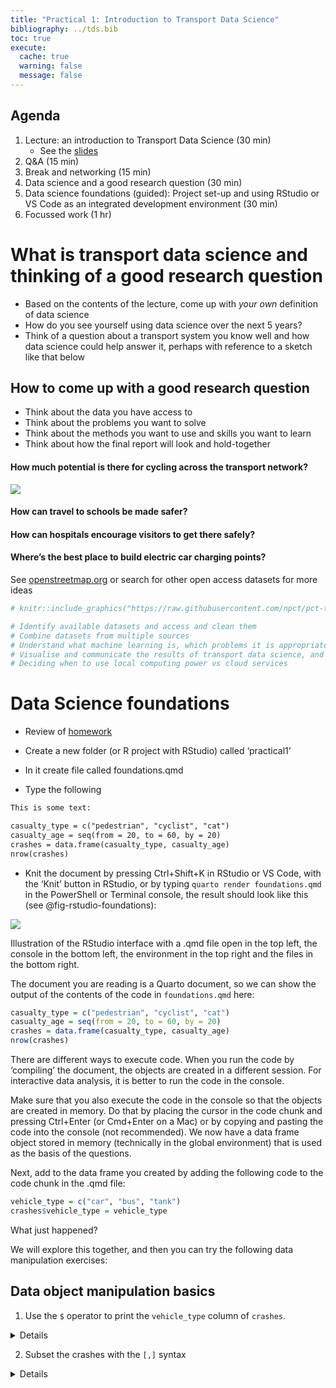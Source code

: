 ```yaml
---
title: "Practical 1: Introduction to Transport Data Science"
bibliography: ../tds.bib
toc: true
execute: 
  cache: true
  warning: false
  message: false
---
```


## Agenda {.unnumbered}

1.  Lecture: an introduction to Transport Data Science (30 min)
    -   See the [slides](slides.html)
2.  Q&A (15 min) <!-- - Introduction to the module and team - 30 min
        Each person to say  1) their name and where they are based 2) why they took the module and 3) their level of knowledge of coding. -->
3.  Break and networking (15 min) <!-- 3. Practical (2 hrs) -->
4.  Data science and a good research question (30 min)
5.  Data science foundations (guided): Project set-up and using RStudio or VS Code as an integrated development environment (30 min)
6.  Focussed work (1 hr)
        <!-- 1. Bonus: Work through [Chapter 5](https://r4ds.had.co.nz/transform.html#filter-rows-with-filter) of R for Data Science -->

# What is transport data science and thinking of a good research question {.unnumbered}

-   Based on the contents of the lecture, come up with *your own* definition of data science
-   How do you see yourself using data science over the next 5 years?
-   Think of a question about a transport system you know well and how data science could help answer it, perhaps with reference to a sketch like that below

## How to come up with a good research question {.unnumbered}

-   Think about the data you have access to
-   Think about the problems you want to solve
-   Think about the methods you want to use and skills you want to learn
-   Think about how the final report will look and hold-together

#### How much potential is there for cycling across the transport network? {.unnumbered}

![](https://user-images.githubusercontent.com/1825120/127524923-7d9f5511-84a6-430b-8de9-a603a5524f39.png)

#### How can travel to schools be made safer? {.unnumbered}

#### How can hospitals encourage visitors to get there safely? {.unnumbered}

#### Where's the best place to build electric car charging points? {.unnumbered}

See [openstreetmap.org](https://www.openstreetmap.org/#map=19/53.80689/-1.55637) or search for other open access datasets for more ideas

<!-- 2. Work through the transport chapter of Geocomputation with R: https://geocompr.robinlovelace.net/transport.html -->

<!-- See https://github.com/ITSLeeds/TDS/blob/master/practicals/2-software.md -->

<!-- - In terms of future work in an evolving job market? -->

<!-- - In terms of the kinds of problems you want to solve? -->

<!-- ## Sketching research methods (in groups of 2-4, 30 minutes) -->

<!-- Starting with the 1000 'desire lines' dataset of Leeds, sketch-out some research ideas that cover -->

<!-- 1) Hypotheses: generate two hypotheses that are falsifiable and 2 hypotheses that are not falsifiable -->

<!-- 2) Input data: draw schematic representations of additional datasets that you could use alongside the desire lines dataset, with at least one at each of these levels: -->

<!-- - Zones -->

<!-- - Points -->

<!-- - Routes -->

<!-- - Route networks -->

<!-- - Individual -->

<!-- What temporal and spatial resolution could each one have? -->

<!-- 3) Methods: using a flow diagram (e.g. as shown below) -->

```r
# knitr::include_graphics("https://raw.githubusercontent.com/npct/pct-team/master/flow-model/flow-diag2.png")
```

<!-- ## Practical, group computer task (30 minutes) -->

<!-- Create a github account (all). See: https://github.com -->

<!-- Building on the follow code chunk (but with no copy-and-pasting), create a data frame that contains the names, coffee habits and like/dislike of bus travel for everyone in your group (just 1 computer per group): -->

<!-- ```{r} -->

<!-- person_name = c( -->

<!--   "robin", -->

<!--   "malcolm", -->

<!--   "richard" -->

<!-- ) -->

<!-- n_coffee = c( -->

<!--   5, -->

<!--   1, -->

<!--   0 -->

<!-- ) -->

<!-- like_bus_travel = c( -->

<!--   TRUE, -->

<!--   FALSE, -->

<!--   TRUE -->

<!-- ) -->

<!-- personal_data = data.frame(person_name, n_coffee, like_bus_travel) -->

<!-- personal_data -->

<!-- ``` -->

<!-- When you are complete, add your code to https://github.com/ITSLeeds/TDS/blob/master/code-r/01-person-data.R -->

<!-- ## Learning outcomes -->

```r
# Identify available datasets and access and clean them
# Combine datasets from multiple sources
# Understand what machine learning is, which problems it is appropriate for compared with traditional statistical approaches, and how to implement machine learning techniques
# Visualise and communicate the results of transport data science, and know about setting-up interactive web applications
# Deciding when to use local computing power vs cloud services
```

<!-- - Articulate the relevance and limitations of data-centric analysis applied to transport problems, compared with other methods -->

# Data Science foundations

-   Review of [homework](../d1/)

-   Create a new folder (or R project with RStudio) called 'practical1'

-   In it create file called foundations.qmd

-   Type the following

```html

This is some text:

casualty_type = c("pedestrian", "cyclist", "cat")
casualty_age = seq(from = 20, to = 60, by = 20)
crashes = data.frame(casualty_type, casualty_age)
nrow(crashes)

```

-   Knit the document by pressing Ctrl+Shift+K in RStudio or VS Code, with the 'Knit' button in RStudio, or by typing `quarto render foundations.qmd` in the PowerShell or Terminal console, the result should look like this (see @fig-rstudio-foundations):

::: {#fig-rstudio-foundations}

![](images/rstudio-foundations.png)

Illustration of the RStudio interface with a .qmd file open in the top left, the console in the bottom left, the environment in the top right and the files in the bottom right.


:::

The document you are reading is a Quarto document, so we can show the output of the contents of the code in `foundations.qmd` here:

```r
casualty_type = c("pedestrian", "cyclist", "cat")
casualty_age = seq(from = 20, to = 60, by = 20)
crashes = data.frame(casualty_type, casualty_age)
nrow(crashes)
```

There are different ways to execute code.
When you run the code by 'compiling' the document, the objects are created in a different session.
For interactive data analysis, it is better to run the code in the console.

Make sure that you also execute the code in the console so that the objects are created in memory.
Do that by placing the cursor in the code chunk and pressing Ctrl+Enter (or Cmd+Enter on a Mac) or by copying and pasting the code into the console (not recommended).
We now have a data frame object stored in memory (technically in the global environment) that is used as the basis of the questions.

Next, add to the data frame you created by adding the following code to the code chunk in the .qmd file:

```r
vehicle_type = c("car", "bus", "tank")
crashes$vehicle_type = vehicle_type
```

What just happened?

We will explore this together, and then you can try the following data manipulation exercises:

## Data object manipulation basics

1.  Use the `$` operator to print the `vehicle_type` column of `crashes`.

<details>

In R the `$` symbol is used to refer to elemements of a list.
So the answer is simply:

```r
crashes$vehicle_type
```

</details>

2.  Subset the crashes with the `[,]` syntax

<details>

Try out different combinations on the dataframe `crashes` to see what happens.
For example, try:

```r
crashes[1,]
crashes[,1]
crashes[1,1]
```

3.  Subset the object with the `[[` syntax.

<details>

The `[[` operator is used to extract elements from a list.
Try:

```r
crashes[[1]]
crashes[[2]]
```

</details>

4.  **Bonus**: what is the `class()` of the objects created by each of the previous exercises?

-   Explore how many R classes you can find

5.  **Bonus** (advanced): reproduce the above with Python using the `pandas` or `polars` package

## Data science on real data

To get some larger datasets, try the following (from Chapter 8 of RSRR)

::: {.panel-tabset group="language"}
## R

```r
remotes::install_cran("stats19")
library(stats19)
ac = get_stats19(year = 2020, type = "collision")
ca = get_stats19(year = 2020, type = "cas")
ve = get_stats19(year = 2020, type = "veh")
# population hurt by road traffic collisions in 2020:
(nrow(ca) / 67e6) * 100
```

## Python

Challenge: reproduce the above code in Python using the `pystats19` package

``` python
# Install the package, e.g. with pip
!pip install pystats19
import pystats19
# See the documentation at https://github.com/Mayazure/py-stats19
```
:::

Let's go through these exercises together:

1.  Subset the `casualty_age` object using the inequality (`<`) so that only elements less than 50 are returned.
2.  Subset the `crashes` data frame so that only tanks are returned using the `==` operator.
3.  **Bonus**: assign the age of all tanks to 61.

-   Try running the subsetting code on a larger dataset, e.g. the `ac` object created previously

1.  Coerce the `vehicle_type` column of `crashes` to the class `character`.
2.  Coerce the `crashes` object into a matrix. What happened to the values?
3.  **Bonus:** What is the difference between the output of `summary()` on `character` and `factor` variables?

-   We'll explore this together

# Self-study practical (1 hr)

**Read and try to complete the exercises in Chapters 1 to 5 of the book [Reproducible Road Safety Research with R](https://itsleeds.github.io/rrsrr/).**

It assumes that you have recently updated R and RStudio on your computer.
For details on installing packages see [here](https://docs.ropensci.org/stats19/articles/stats19-training-setup.html).

```{=html}
<!-- ## Tidyverse

-   Work through Chapter 5 starting with the following code: -->
```

<!-- library(tidyverse) # Load the package -->

## Bonus: data science and transport

- Work through [Chapter 13](https://r.geocompx.org/transport.html) of the book Geocomputation with R, taking care to ask questions about any aspects that you don't understand (your homework will be to complete and make notes on the chapter, including reproducible code).

# Homework

- Reproduce the code I wrote during this session, e.g. by copy-pasting this code: https://github.com/itsleeds/tds/blob/main/p1/p1project/foundations.qmd
  - See the raw file at https://github.com/itsleeds/tds/raw/refs/heads/main/p1/p1project/foundations.qmd
  - See the rendered result at https://itsleeds.github.io/tds/p1/p1project/foundations.html

-   Work through Chapter 13 of the Geocomputation with R book. Make notes in a .qmd file that you can bring to the class to show colleagues and the instructor next week.

```{=html}
<!-- -   Work through chapters 6 and 7 on spatial and temporal data in the [RRSRR tutorial](https://itsleeds.github.io/rrsrr/) to get R foundations

-   Work-through the remaining exercises of the first sections in R4DS chapters 3 and 5

    -   Write your notes in a .R, .Rmd or .qmd file with comments, to show your working (and prove you've done it!)

-   **Bonus 1 (optional)** Run the code in the [demos/demo-quarto-document.qmd](https://github.com/ITSLeeds/TDS/blob/master/demos/demo-quarto-document.qmd) script

Note: you can copy-paste the code from the .qmd file into a new .qmd file on your computer and render it (convert it into a .PDF file) using the following: -->
```